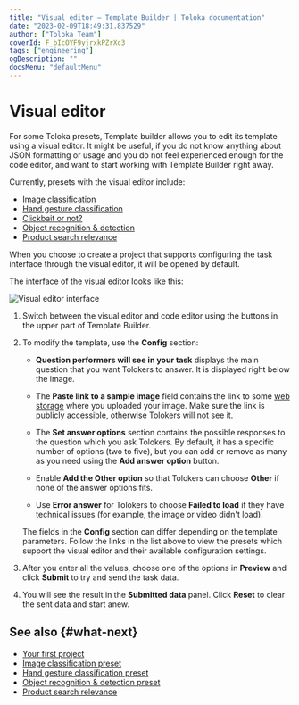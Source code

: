 ```yaml
---
title: "Visual editor — Template Builder | Toloka documentation"
date: "2023-02-09T18:49:31.837529"
author: ["Toloka Team"]
coverId: F_bIcOYF9yjrxkPZrXc3
tags: ["engineering"]
ogDescription: ""
docsMenu: "defaultMenu"
---
```



# Visual editor

For some Toloka presets, Template builder allows you to edit its template using a visual editor. It might be useful, if you do not know anything about JSON formatting or usage and you do not feel experienced enough for the code editor, and want to start working with Template Builder right away.

Currently, presets with the visual editor include:

- [Image classification](https://platform.toloka.ai/requester/new/project?templateId=image_classification)
- [Hand gesture classification](https://platform.toloka.ai/requester/new/project?templateId=videoModeration)
- [Clickbait or not?](https://platform.toloka.ai/requester/new/project?templateId=checkbox_dynamic)
- [Object recognition & detection](https://platform.toloka.ai/requester/new/project?templateId=polygon)
- [Product search relevance](https://platform.toloka.ai/requester/new/project?templateId=categorize)

When you choose to create a project that supports configuring the task interface through the visual editor, it will be opened by default.

The interface of the visual editor looks like this:

<Image withBackground imageId="1675425370325" alt="Visual editor interface" />

1. Switch between the visual editor and code editor using the buttons in the upper part of Template Builder.

1. To modify the template, use the **Config** section:

    - **Question performers will see in your task** displays the main question that you want Tolokers to answer. It is displayed right below the image.

    - The **Paste link to a sample image** field contains the link to some [web storage](https://toloka.ai/en/docs/guide/concepts/cloud-storage) where you uploaded your image. Make sure the link is publicly accessible, otherwise Tolokers will not see it.

    - The **Set answer options** section contains the possible responses to the question which you ask Tolokers. By default, it has a specific number of options (two to five), but you can add or remove as many as you need using the **Add answer option** button.

    - Enable **Add the Other option** so that Tolokers can choose **Other** if none of the answer options fits.

    - Use **Error answer** for Tolokers to choose **Failed to load** if they have technical issues (for example, the image or video didn't load).

    <Note mode="note" title="Note">

    The fields in the **Config** section can differ depending on the template parameters. Follow the links in the list above to view the presets which support the visual editor and their available configuration settings.

    </Note>

1. After you enter all the values, choose one of the options in **Preview** and click **Submit** to try and send the task data.

1. You will see the result in the **Submitted data** panel. Click **Reset** to clear the sent data and start anew.

## See also {#what-next}

- [Your first project](https://toloka.ai/en/docs/guide/concepts/first-project)
- [Image classification preset](/docs-new/template-builder/templates/image-classification)
- [Hand gesture classification preset](/docs-new/template-builder/templates/video-moderation)
- [Object recognition & detection preset](/docs-new/template-builder/templates/object-recognition)
- [Product search relevance](/docs-new/template-builder/templates/product-search-relevance)

<ContactSupport/>
